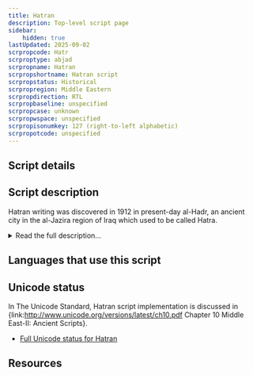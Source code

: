 ```yaml
---
title: Hatran
description: Top-level script page
sidebar:
    hidden: true
lastUpdated: 2025-09-02
scrpropcode: Hatr
scrproptype: abjad
scrpropname: Hatran
scrpropshortname: Hatran script
scrpropstatus: Historical
scrpropregion: Middle Eastern
scrpropdirection: RTL
scrpropbaseline: unspecified
scrpropcase: unknown
scrpropwspace: unspecified
scrpropisonumkey: 127 (right-to-left alphabetic)
scrpropotcode: unspecified
---
```



## Script details

<ScriptDetails />

## Script description

Hatran writing was discovered in 1912 in present-day al-Hadr, an ancient city in the al-Jazira region of Iraq which used to be called Hatra.

<details>
<summary>Read the full description...</summary>Over 100 stone inscriptions were uncovered by archaeologists working for Iraqi Department of Antiquities; since then approximately 500 more texts have been discovered. Most of these were short, and as a result it has been difficult to deduce a great deal about the Aramaic dialect, called Aramaic of Hatra, which the script represented.

The Hatran script is an abjad; vowels were not written but [matres lectiones](/reference/glossary#matlec) were sometimes used to indicate the long vowels /o:/ and /ı:/.
</details>

## Languages that use this script

<WsList script='Hatr' wsMax='5' />

## Unicode status

In The Unicode Standard, Hatran script implementation is discussed in {link:http://www.unicode.org/versions/latest/ch10.pdf Chapter 10 Middle East-II: Ancient Scripts}.

- [Full Unicode status for Hatran](/scrlang/unicode/hatr-unicode.md)



## Resources

<ScriptResources detailSummary='seemore' />

